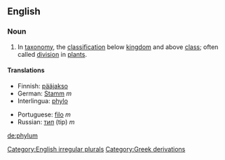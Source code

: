 ==English==
===Noun===
[[Category:English irregular plurals]]
{{en-noun2|'''phylum'''|'''[[phyla]] '''or''' [[phylums]]'''}}
#{{taxonomy}} In [[taxonomy]], the [[classification]] below [[kingdom]] and above [[class]]; often called [[division]] in [[plant]]s.

==== Translations ====
{{top}}
*Finnish: [[pääjakso]]
*German: [[Stamm]] ''m''
*Interlingua: [[phylo]]
{{mid}}
*Portuguese: [[filo]] ''m''
*Russian: [[тип]] (tip) ''m''
{{bottom}}

[[Category:Greek derivations]]

[[de:phylum]]